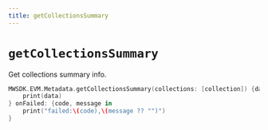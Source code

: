 ```yaml
---
title: getCollectionsSummary
---
```


# `getCollectionsSummary`
Get collections summary info.
```swift
MWSDK.EVM.Metadata.getCollectionsSummary(collections: [collection]) {data in
    print(data)
} onFailed: {code, message in
    print("failed:\(code),\(message ?? "")")
}
```
